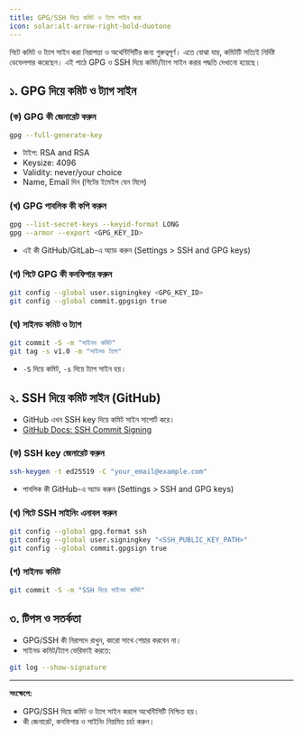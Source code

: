 ```yaml
---
title: GPG/SSH দিয়ে কমিট ও ট্যাগ সাইন করা
icon: solar:alt-arrow-right-bold-duotone
---
```


গিটে কমিট ও ট্যাগ সাইন করা নিরাপত্তা ও অথেন্টিসিটির জন্য গুরুত্বপূর্ণ। এতে বোঝা যায়, কমিটটি সত্যিই নির্দিষ্ট ডেভেলপার করেছেন। এই পাঠে GPG ও SSH দিয়ে কমিট/ট্যাগ সাইন করার পদ্ধতি দেখানো হয়েছে।

## ১. GPG দিয়ে কমিট ও ট্যাগ সাইন

### (ক) GPG কী জেনারেট করুন

```sh
gpg --full-generate-key
```

- টাইপ: RSA and RSA
- Keysize: 4096
- Validity: never/your choice
- Name, Email দিন (গিটের ইমেইল যেন মিলে)

### (খ) GPG পাবলিক কী কপি করুন

```sh
gpg --list-secret-keys --keyid-format LONG
gpg --armor --export <GPG_KEY_ID>
```

- এই কী GitHub/GitLab-এ অ্যাড করুন (Settings > SSH and GPG keys)

### (গ) গিটে GPG কী কনফিগার করুন

```sh
git config --global user.signingkey <GPG_KEY_ID>
git config --global commit.gpgsign true
```

### (ঘ) সাইনড কমিট ও ট্যাগ

```sh
git commit -S -m "সাইনড কমিট"
git tag -s v1.0 -m "সাইনড ট্যাগ"
```

- `-S` দিয়ে কমিট, `-s` দিয়ে ট্যাগ সাইন হয়।

## ২. SSH দিয়ে কমিট সাইন (GitHub)

- GitHub এখন SSH key দিয়ে কমিট সাইন সাপোর্ট করে।
- [GitHub Docs: SSH Commit Signing](https://docs.github.com/en/authentication/keeping-your-account-and-data-secure/signing-commits)

### (ক) SSH key জেনারেট করুন

```sh
ssh-keygen -t ed25519 -C "your_email@example.com"
```

- পাবলিক কী GitHub-এ অ্যাড করুন (Settings > SSH and GPG keys)

### (খ) গিটে SSH সাইনিং এনাবল করুন

```sh
git config --global gpg.format ssh
git config --global user.signingkey "<SSH_PUBLIC_KEY_PATH>"
git config --global commit.gpgsign true
```

### (গ) সাইনড কমিট

```sh
git commit -S -m "SSH দিয়ে সাইনড কমিট"
```

## ৩. টিপস ও সতর্কতা
- GPG/SSH কী নিরাপদে রাখুন, কারো সাথে শেয়ার করবেন না।
- সাইনড কমিট/ট্যাগ ভেরিফাই করতে:

```sh
git log --show-signature
```

---

**সংক্ষেপে:**
- GPG/SSH দিয়ে কমিট ও ট্যাগ সাইন করলে অথেন্টিসিটি নিশ্চিত হয়।
- কী জেনারেট, কনফিগার ও সাইনিং নিয়মিত চর্চা করুন।

